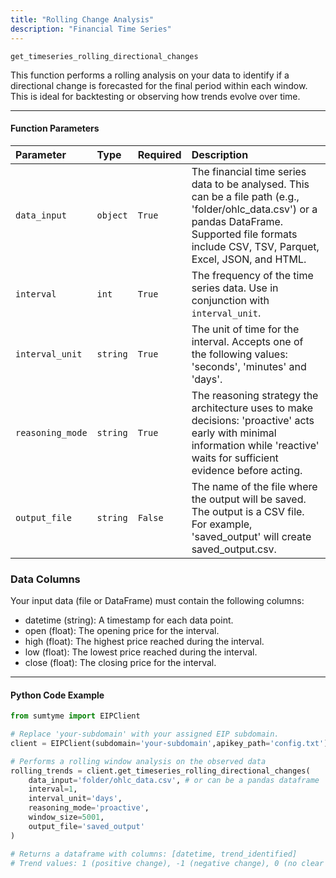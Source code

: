 ```yaml
---
title: "Rolling Change Analysis"
description: "Financial Time Series"
---
```


`get_timeseries_rolling_directional_changes`

This function performs a rolling analysis on your data to identify if a directional change is forecasted for the final period within each window. This is ideal for backtesting or observing how trends evolve over time.

---

#### Function Parameters

| Parameter        | Type     | Required | Description                                                                                                                                                                                           |
| :--------------- | :------- | :------- | :---------------------------------------------------------------------------------------------------------------------------------------------------------------------------------------------------- |
| `data_input`     | `object` | `True`   | The financial time series data to be analysed. This can be a file path (e.g., 'folder/ohlc_data.csv') or a pandas DataFrame. Supported file formats include CSV, TSV, Parquet, Excel, JSON, and HTML. |
| `interval`       | `int`    | `True`   | The frequency of the time series data. Use in conjunction with `interval_unit`.                                                                                                                       |
| `interval_unit`  | `string` | `True`   | The unit of time for the interval. Accepts one of the following values: 'seconds', 'minutes' and 'days'.                                                                                              |
| `reasoning_mode` | `string` | `True`   | The reasoning strategy the architecture uses to make decisions: 'proactive' acts early with minimal information while 'reactive' waits for sufficient evidence before acting.                         |
| `output_file`    | `string` | `False`  | The name of the file where the output will be saved. The output is a CSV file. For example, 'saved_output' will create saved_output.csv.                                                              |

### Data Columns

Your input data (file or DataFrame) must contain the following columns:

- datetime (string): A timestamp for each data point.
- open (float): The opening price for the interval.
- high (float): The highest price reached during the interval.
- low (float): The lowest price reached during the interval.
- close (float): The closing price for the interval.

---

#### Python Code Example

```python
from sumtyme import EIPClient

# Replace 'your-subdomain' with your assigned EIP subdomain.
client = EIPClient(subdomain='your-subdomain',apikey_path='config.txt')

# Performs a rolling window analysis on the observed data
rolling_trends = client.get_timeseries_rolling_directional_changes(
    data_input='folder/ohlc_data.csv', # or can be a pandas dataframe 
    interval=1,
    interval_unit='days',
    reasoning_mode='proactive',
    window_size=5001,
    output_file='saved_output'
)

# Returns a dataframe with columns: [datetime, trend_identified]
# Trend values: 1 (positive change), -1 (negative change), 0 (no clear change)
```